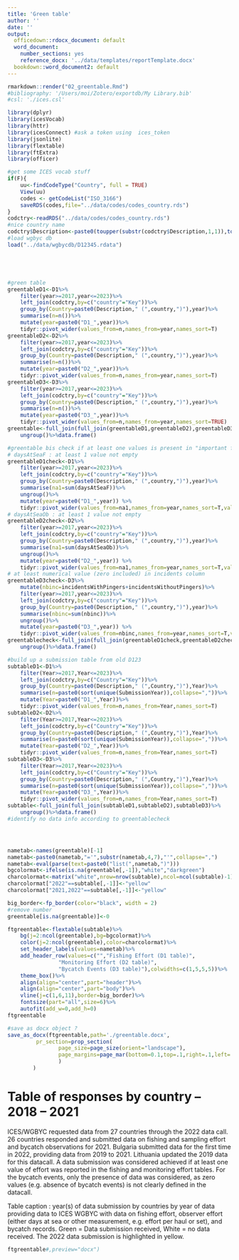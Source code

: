 ```yaml
---
title: 'Green table'
author: ''
date: ''
output: 
  officedown::rdocx_document: default
  word_document:
    number_sections: yes
    reference_docx: '../data/templates/reportTemplate.docx'
  bookdown::word_document2: default
---
```




```r
rmarkdown::render("02_greentable.Rmd")
#bibliography: '/Users/moi/Zotero/exportdb/My Library.bib'
#csl: './ices.csl'
```

```r
library(dplyr)
library(icesVocab)
library(httr)
library(icesConnect) #ask a token using  ices_token
library(jsonlite)
library(flextable)
library(ftExtra)
library(officer)

#get some ICES vocab stuff
if(F){
	uu<-findCodeType("Country", full = TRUE)
	View(uu)
	codes <- getCodeList("ISO_3166")
	saveRDS(codes,file="../data/codes/codes_country.rds")
}
codctry<-readRDS("../data/codes/codes_country.rds")
#nice country name
codctry$Description<-paste0(toupper(substr(codctry$Description,1,1)),tolower(substr(codctry$Description,2,nchar(codctry$Description))))
#load wgbyc db
load("../data/wgbycdb/D12345.rdata")






```


```r
#green table
greentableD1<-D1%>%
	filter(year>=2017,year<=2023)%>%
	left_join(codctry,by=c("country"="Key"))%>%
	group_by(Country=paste0(Description," (",country,")"),year)%>%
	summarise(n=n())%>%
	mutate(year=paste0("D1_",year))%>%
	tidyr::pivot_wider(values_from=n,names_from=year,names_sort=T)
greentableD2<-D2%>%
	filter(year>=2017,year<=2023)%>%
	left_join(codctry,by=c("country"="Key"))%>%
	group_by(Country=paste0(Description," (",country,")"),year)%>%
	summarise(n=n())%>%
	mutate(year=paste0("D2_",year))%>%
	tidyr::pivot_wider(values_from=n,names_from=year,names_sort=T)
greentableD3<-D3%>%
	filter(year>=2017,year<=2023)%>%
	left_join(codctry,by=c("country"="Key"))%>%
	group_by(Country=paste0(Description," (",country,")"),year)%>%
	summarise(n=n())%>%
	mutate(year=paste0("D3_",year))%>%
	tidyr::pivot_wider(values_from=n,names_from=year,names_sort=TRUE)
greentable<-full_join(full_join(greentableD1,greentableD2),greentableD3)%>%
	ungroup()%>%data.frame()

#greentable bis check if at least one values is present in "important field"
# daysAtSeaF : at least 1 value not empty
greentableD1check<-D1%>%
	filter(year>=2017,year<=2023)%>%
	left_join(codctry,by=c("country"="Key"))%>%
	group_by(Country=paste0(Description," (",country,")"),year)%>%
	summarise(na1=sum(daysAtSeaF))%>%
	ungroup()%>%
	mutate(year=paste0("D1_",year)) %>%
	tidyr::pivot_wider(values_from=na1,names_from=year,names_sort=T,values_fill=-9)
# daysAtSeaOb : at least 1 value not empty
greentableD2check<-D2%>%
	filter(year>=2017,year<=2023)%>%
	left_join(codctry,by=c("country"="Key"))%>%
	group_by(Country=paste0(Description," (",country,")"),year)%>%
	summarise(na1=sum(daysAtSeaOb))%>%
	ungroup()%>%
	mutate(year=paste0("D2_",year)) %>%
	tidyr::pivot_wider(values_from=na1,names_from=year,names_sort=T,values_fill=-9)
# at least numerical value (zero included) in incidents column
greentableD3check<-D3%>%
	mutate(nbinc=incidentsWithPingers+incidentsWithoutPingers)%>%
	filter(year>=2017,year<=2023)%>%
	left_join(codctry,by=c("country"="Key"))%>%
	group_by(Country=paste0(Description," (",country,")"),year)%>%
	summarise(nbinc=sum(nbinc))%>%
	ungroup()%>%
	mutate(year=paste0("D3_",year)) %>%
	tidyr::pivot_wider(values_from=nbinc,names_from=year,names_sort=T,values_fill=-9)
greentablecheck<-full_join(full_join(greentableD1check,greentableD2check),greentableD3check)%>%
	ungroup()%>%data.frame()

#build up a submission table from old D123
subtableD1<-D1%>%
	filter(Year>=2017,Year<=2023)%>%
	left_join(codctry,by=c("Country"="Key"))%>%
	group_by(Country=paste0(Description," (",Country,")"),Year)%>%
	summarise(n=paste0(sort(unique(SubmissionYear)),collapse=","))%>%
	mutate(Year=paste0("D1_",Year))%>%
	tidyr::pivot_wider(values_from=n,names_from=Year,names_sort=T)
subtableD2<-D2%>%
	filter(Year>=2017,Year<=2023)%>%
	left_join(codctry,by=c("Country"="Key"))%>%
	group_by(Country=paste0(Description," (",Country,")"),Year)%>%
	summarise(n=paste0(sort(unique(SubmissionYear)),collapse=","))%>%
	mutate(Year=paste0("D2_",Year))%>%
	tidyr::pivot_wider(values_from=n,names_from=Year,names_sort=T)
subtableD3<-D3%>%
	filter(Year>=2017,Year<=2023)%>%
	left_join(codctry,by=c("Country"="Key"))%>%
	group_by(Country=paste0(Description," (",Country,")"),Year)%>%
	summarise(n=paste0(sort(unique(SubmissionYear)),collapse=","))%>%
	mutate(Year=paste0("D3_",Year))%>%
	tidyr::pivot_wider(values_from=n,names_from=Year,names_sort=T)
subtable<-full_join(full_join(subtableD1,subtableD2),subtableD3)%>%
	ungroup()%>%data.frame()
#identify no data info according to greentablecheck




nametab<-names(greentable)[-1]
nametab<-paste0(nametab,"='",substr(nametab,4,7),"'",collapse=",")
nametab<-eval(parse(text=paste0("list(",nametab,")")))
bgcolormat<-ifelse(is.na(greentable[,-1]),"white","darkgreen")
charcolormat<-matrix("white",nrow=nrow(subtable),ncol=ncol(subtable)-1)
charcolormat["2022"==subtable[,-1]]<-"yellow"
charcolormat["2021,2022"==subtable[,-1]]<-"yellow"

big_border<-fp_border(color="black", width = 2)
#remove number 
greentable[is.na(greentable)]<-0

ftgreentable<-flextable(subtable)%>%
	bg(j=2:ncol(greentable),bg=bgcolormat)%>%
	color(j=2:ncol(greentable),color=charcolormat)%>%
	set_header_labels(values=nametab)%>%
	add_header_row(values=c("","Fishing Effort (D1 table)",
				"Monitoring Effort (D2 table)",
				"Bycatch Events (D3 table)"),colwidths=c(1,5,5,5))%>%
	theme_box()%>%
	align(align="center",part="header")%>%
	align(align="center",part="body")%>%
	vline(j=c(1,6,11),border=big_border)%>%
	fontsize(part="all",size=6)%>%
	autofit(add_w=0,add_h=0)
ftgreentable

#save as docx object ?
save_as_docx(ftgreentable,path='./greentable.docx',
	     pr_section=prop_section(
				page_size=page_size(orient="landscape"),
				page_margins=page_mar(bottom=0.1,top=.1,right=.1,left=.1,header=0,footer=0,gutter=0)
				)
		)

```

# Table of responses by country – 2018 – 2021


ICES/WGBYC requested data from 27 countries through the 2022 data call. 
26 countries responded and submitted data on fishing and sampling effort and bycatch observations for 2021. Bulgaria submitted data for the first time in 2022, providing data from 2019 to 2021. Lithuania updated the 2019 data for this datacall. A data submission was considered achieved if at least one value of effort was reported in the fishing and monitoring effort tables. For the bycatch events, only the presence of data was considered, as zero values (e.g. absence of bycatch events) is not clearly defined in the datacall. 


Table caption : year(s) of data submission by countries by year of data providing data to ICES WGBYC with data on fishing effort, observer effort (either days at sea or other measurement, e.g. effort per haul or set), and bycatch records. Green = Data submission received, White = no data received. The 2022 data submission is highlighted in yellow.

<!---BLOCK_LANDSCAPE_START--->

```r
ftgreentable#,preview="docx")
```

<!---BLOCK_LANDSCAPE_STOP--->
